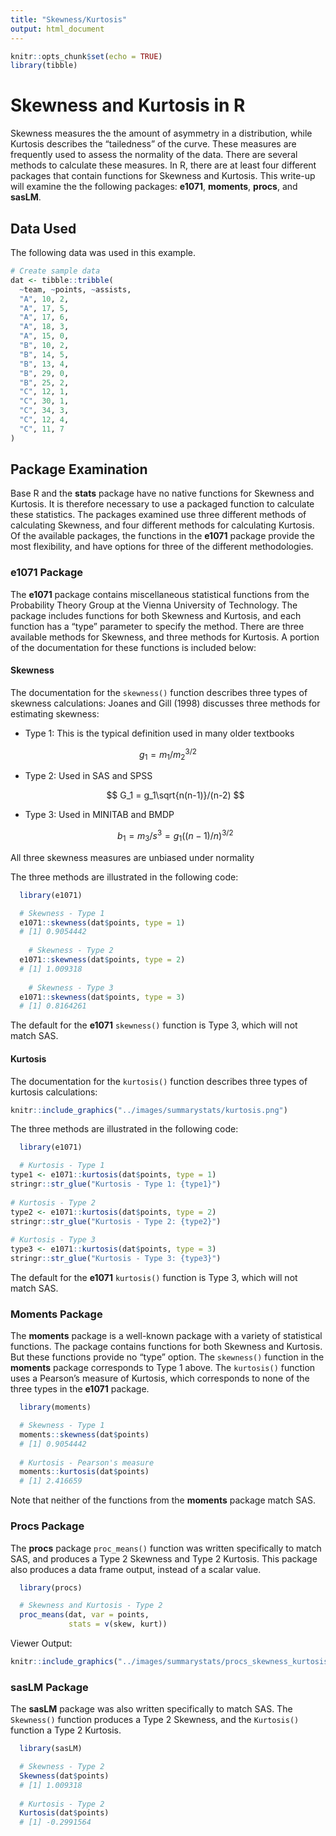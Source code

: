 ```yaml
---
title: "Skewness/Kurtosis"
output: html_document
---
```


```r
knitr::opts_chunk$set(echo = TRUE)
library(tibble)
```

# **Skewness and Kurtosis in R**

Skewness measures the the amount of asymmetry in a distribution, while Kurtosis describes the "tailedness" of the curve.
These measures are frequently used to assess the normality of the data.
There are several methods to calculate these measures.  In R, there are at least four different packages that contain functions
for Skewness and Kurtosis.  This write-up will examine the the following packages: **e1071**, **moments**, **procs**, 
and **sasLM**.

## Data Used

The following data was used in this example.

```r
# Create sample data
dat <- tibble::tribble(
  ~team, ~points, ~assists,
  "A", 10, 2,
  "A", 17, 5,
  "A", 17, 6,
  "A", 18, 3,
  "A", 15, 0,
  "B", 10, 2,
  "B", 14, 5,
  "B", 13, 4,
  "B", 29, 0,
  "B", 25, 2,
  "C", 12, 1,
  "C", 30, 1,
  "C", 34, 3,
  "C", 12, 4,
  "C", 11, 7 
)
```

## Package Examination 

Base R and the **stats** package have no native functions for Skewness and Kurtosis. It is therefore necessary to use a packaged
function to calculate these statistics. The packages examined use three different methods of calculating Skewness, and four different methods
for calculating Kurtosis.  Of the available packages, the functions in the **e1071** package provide the most 
flexibility, and have options for three of the different methodologies.

### e1071 Package {#e1071}

The **e1071** package contains miscellaneous statistical functions from the Probability Theory Group at the Vienna University of Technology.
The package includes functions for both Skewness and Kurtosis, and each function has a "type" parameter to specify the method.  There are 
three available methods for Skewness, and three methods for Kurtosis. A portion of the documentation for these functions is included below:

#### Skewness 

The documentation for the `skewness()` function describes three types of skewness calculations:
Joanes and Gill (1998) discusses three methods for estimating skewness:

-   Type 1: This is the typical definition used in many older textbooks

$$g_1 = m_1/m_2^{3/2}$$

-   Type 2: Used in SAS and SPSS

    $$
    G_1 = g_1\sqrt{n(n-1)}/(n-2)
    $$

-   Type 3: Used in MINITAB and BMDP

    $$
    b_1 = m_3/s^3 = g_1((n-1)/n)^{3/2}
    $$

All three skewness measures are unbiased under normality

The three methods are illustrated in the following code:

```r

  library(e1071)

  # Skewness - Type 1
  e1071::skewness(dat$points, type = 1)
  # [1] 0.9054442
  
    # Skewness - Type 2
  e1071::skewness(dat$points, type = 2)
  # [1] 1.009318
  
    # Skewness - Type 3
  e1071::skewness(dat$points, type = 3)
  # [1] 0.8164261
```
The default for the **e1071** `skewness()` function is Type 3, which will not match SAS.

#### Kurtosis

The documentation for the `kurtosis()` function describes three types of kurtosis calculations:
```r
knitr::include_graphics("../images/summarystats/kurtosis.png")
```

The three methods are illustrated in the following code:

```r

  library(e1071)

  # Kurtosis - Type 1
type1 <- e1071::kurtosis(dat$points, type = 1)
stringr::str_glue("Kurtosis - Type 1: {type1}")
  
# Kurtosis - Type 2
type2 <- e1071::kurtosis(dat$points, type = 2)
stringr::str_glue("Kurtosis - Type 2: {type2}")
  
# Kurtosis - Type 3
type3 <- e1071::kurtosis(dat$points, type = 3)
stringr::str_glue("Kurtosis - Type 3: {type3}")
```
The default for the **e1071** `kurtosis()` function is Type 3, which will not match SAS.

### Moments Package {#moments}

The **moments** package is a well-known package with a variety of statistical functions.  The package contains functions for
both Skewness and Kurtosis.  But these functions provide no "type" option.  The `skewness()` function in the **moments** package
corresponds to Type 1 above.  The `kurtosis()` function uses a Pearson's measure of Kurtosis, which corresponds to none of the
three types in the **e1071** package.


```r

  library(moments)

  # Skewness - Type 1
  moments::skewness(dat$points)
  # [1] 0.9054442
  
  # Kurtosis - Pearson's measure
  moments::kurtosis(dat$points)
  # [1] 2.416659

```
Note that neither of the functions from the **moments** package match SAS.

### Procs Package {#procs}

The **procs** package `proc_means()` function was written specifically to match SAS, and produces a Type 2 Skewness and Type 2 Kurtosis.
This package also produces a data frame output, instead of a scalar value.

```r

  library(procs)

  # Skewness and Kurtosis - Type 2 
  proc_means(dat, var = points,
             stats = v(skew, kurt))

```


Viewer Output:

```r
knitr::include_graphics("../images/summarystats/procs_skewness_kurtosis.png")
```

### sasLM Package {#sasLM}

The **sasLM** package was also written specifically to match SAS.  The `Skewness()` function produces a Type 2 Skewness,
and the `Kurtosis()` function a Type 2 Kurtosis.

```r

  library(sasLM)

  # Skewness - Type 2
  Skewness(dat$points)
  # [1] 1.009318
  
  # Kurtosis - Type 2
  Kurtosis(dat$points)
  # [1] -0.2991564

```


